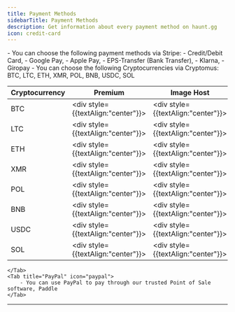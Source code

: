 ```yaml
---
title: Payment Methods
sidebarTitle: Payment Methods
description: Get information about every payment method on haunt.gg
icon: credit-card
---
```


<Tabs>
    <Tab title="Stripe" icon="stripe-s">
        - You can choose the following payment methods via Stripe: 
            - <Icon icon="credit-card" size="1em" /> Credit/Debit Card, 
            - <Icon icon="google-pay" size="1em" /> Google Pay,
            - <Icon icon="apple-pay" size="1em" /> Apple Pay,  
            - <Icon icon="building-columns" size="1em" /> EPS-Transfer (Bank Transfer),
            - <Icon icon="wallet" size="1em" /> Klarna,
            - <Icon icon="g" size="1em" /> Giropay
    </Tab>
    <Tab title="Cryptocurrencies" icon="ethereum">
        - You can choose the following Cryptocurrencies via Cryptomus: BTC, LTC, ETH, XMR, POL, BNB, USDC, SOL

| Cryptocurrency | Premium | Image Host | Custom Badge | Donator | Verified |
|----------------|---------|------------|--------------|---------|----------|
| BTC  | <div style={{textAlign:"center"}}><Icon icon="check" size="20" color="#81ff3d"/></div> | <div style={{textAlign:"center"}}><Icon icon="check" size="20" color="#81ff3d"/></div> | <div style={{textAlign:"center"}}><Icon icon="check" size="20" color="#81ff3d"/></div> | <div style={{textAlign:"center"}}><Icon icon="check" size="20" color="#81ff3d"/></div> | <div style={{textAlign:"center"}}><Icon icon="check" size="20" color="#81ff3d"/></div> |
| LTC  | <div style={{textAlign:"center"}}><Icon icon="check" size="20" color="#81ff3d"/></div> | <div style={{textAlign:"center"}}><Icon icon="check" size="20" color="#81ff3d"/></div> | <div style={{textAlign:"center"}}><Icon icon="check" size="20" color="#81ff3d"/></div> | <div style={{textAlign:"center"}}><Icon icon="check" size="20" color="#81ff3d"/></div> | <div style={{textAlign:"center"}}><Icon icon="check" size="20" color="#81ff3d"/></div> |
| ETH  | <div style={{textAlign:"center"}}><Icon icon="check" size="20" color="#81ff3d"/></div> | <div style={{textAlign:"center"}}><Icon icon="xmark" size="20" color="#ff3333"/></div> | <div style={{textAlign:"center"}}><Icon icon="check" size="20" color="#81ff3d"/></div> | <div style={{textAlign:"center"}}><Icon icon="check" size="20" color="#81ff3d"/></div> | <div style={{textAlign:"center"}}><Icon icon="check" size="20" color="#81ff3d"/></div> |
| XMR  | <div style={{textAlign:"center"}}><Icon icon="check" size="20" color="#81ff3d"/></div> | <div style={{textAlign:"center"}}><Icon icon="check" size="20" color="#81ff3d"/></div> | <div style={{textAlign:"center"}}><Icon icon="check" size="20" color="#81ff3d"/></div> | <div style={{textAlign:"center"}}><Icon icon="check" size="20" color="#81ff3d"/></div> | <div style={{textAlign:"center"}}><Icon icon="check" size="20" color="#81ff3d"/></div> |
| POL  | <div style={{textAlign:"center"}}><Icon icon="check" size="20" color="#81ff3d"/></div> | <div style={{textAlign:"center"}}><Icon icon="check" size="20" color="#81ff3d"/></div> | <div style={{textAlign:"center"}}><Icon icon="check" size="20" color="#81ff3d"/></div> | <div style={{textAlign:"center"}}><Icon icon="check" size="20" color="#81ff3d"/></div> | <div style={{textAlign:"center"}}><Icon icon="check" size="20" color="#81ff3d"/></div> |
| BNB  | <div style={{textAlign:"center"}}><Icon icon="check" size="20" color="#81ff3d"/></div> | <div style={{textAlign:"center"}}><Icon icon="xmark" size="20" color="#ff3333"/></div> | <div style={{textAlign:"center"}}><Icon icon="check" size="20" color="#81ff3d"/></div> | <div style={{textAlign:"center"}}><Icon icon="check" size="20" color="#81ff3d"/></div> | <div style={{textAlign:"center"}}><Icon icon="check" size="20" color="#81ff3d"/></div> |
| USDC | <div style={{textAlign:"center"}}><Icon icon="check" size="20" color="#81ff3d"/></div> | <div style={{textAlign:"center"}}><Icon icon="check" size="20" color="#81ff3d"/></div> | <div style={{textAlign:"center"}}><Icon icon="check" size="20" color="#81ff3d"/></div> | <div style={{textAlign:"center"}}><Icon icon="check" size="20" color="#81ff3d"/></div> | <div style={{textAlign:"center"}}><Icon icon="check" size="20" color="#81ff3d"/></div> |
| SOL  | <div style={{textAlign:"center"}}><Icon icon="check" size="20" color="#81ff3d"/></div> | <div style={{textAlign:"center"}}><Icon icon="check" size="20" color="#81ff3d"/></div> | <div style={{textAlign:"center"}}><Icon icon="check" size="20" color="#81ff3d"/></div> | <div style={{textAlign:"center"}}><Icon icon="check" size="20" color="#81ff3d"/></div> | <div style={{textAlign:"center"}}><Icon icon="check" size="20" color="#81ff3d"/></div> |

    </Tab>
    <Tab title="PayPal" icon="paypal">
        - You can use PayPal to pay through our trusted Point of Sale software, Paddle
    </Tab>
</Tabs>

---